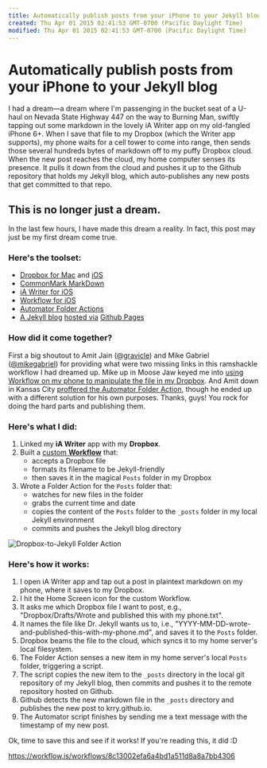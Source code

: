 ```yaml
---
title: Automatically publish posts from your iPhone to your Jekyll blog
created: Thu Apr 01 2015 02:41:53 GMT-0700 (Pacific Daylight Time)
modified: Thu Apr 01 2015 02:41:53 GMT-0700 (Pacific Daylight Time)
---
```


# Automatically publish posts from your iPhone to your Jekyll blog

I had a dream—a dream where I'm passenging in the bucket seat of a U-haul on Nevada State Highway 447 on the way to Burning Man, swiftly tapping out some markdown in the lovely iA Writer app on my old-fangled iPhone 6+. When I save that file to my Dropbox (which the Writer app supports), my phone waits for a cell tower to come into range, then sends those several hundreds bytes of markdown off to my puffy Dropbox cloud. When the new post reaches the cloud, my home computer senses its presence. It pulls it down from the cloud and pushes it up to the Github repository that holds my Jekyll blog, which auto-publishes any new posts that get committed to that repo.

## This is no longer just a dream.

In the last few hours, I have made this dream a reality. In fact, this post may just be my first dream come true.

### Here's the toolset:

- [Dropbox for Mac](https://www.dropbox.com/downloading?src=index) and [iOS](https://itunes.apple.com/us/app/dropbox/id327630330?mt=8)
- [CommonMark MarkDown](http://commonmark.org/)
- [iA Writer for iOS](https://ia.net/writer/ios)
- [Workflow for iOS](https://workflow.is/)
- [Automator Folder Actions](http://www.maclife.com/article/howtos/how_use_folder_actions_automator)
- [A Jekyll blog](http://jekyllrb.com/) [hosted via](https://help.github.com/articles/using-jekyll-with-pages/) [Github Pages](https://pages.github.com/)

### How did it come together?

First a big shoutout to Amit Jain ([@gravicle](https://twitter.com/gravicle)) and Mike Gabriel ([@mikegabriel](https://twitter.com/mikegabriel)) for providing what were two missing links in this ramshackle workflow I had dreamed up. Mike up in Moose Jaw keyed me into [using Workflow on my phone to manipulate the file in my Dropbox](http://mikegabriel.net/2015/04/27/publishing-to-a-jekyll-blog-from-ios.html). And Amit down in Kansas City [proffered the Automator Folder Action](http://spinhalf.net/2015/01/04/getting-started-with-a-jekyll-blog/), though he ended up with a different solution for his own purposes. Thanks, guys! You rock for doing the hard parts and publishing them.

### Here's what I did:

1. Linked my **iA Writer** app with my **Dropbox**.
2. Built a [custom **Workflow**](https://workflow.is/workflows/fbb77849337e4b6b8e25964dcd659899) that:
   - accepts a Dropbox file
   - formats its filename to be Jekyll-friendly
   - then saves it in the magical `Posts` folder in my Dropbox
3. Wrote a Folder Action for the `Posts` folder that:
   - watches for new files in the folder
   - grabs the current time and date
   - copies the content of the `Posts` folder to the `_posts` folder in my local Jekyll environment
   - commits and pushes the Jekyll blog directory

![Dropbox-to-Jekyll Folder Action](https://dl.dropboxusercontent.com/u/23825/jekyll-workflow.png)

### Here's how it works:

1. I open iA Writer app and tap out a post in plaintext markdown on my phone, where it saves to my Dropbox.
2. I hit the Home Screen icon for the custom Workflow.
3. It asks me which Dropbox file I want to post, e.g., "Dropbox/Drafts/Wrote and published this with my phone.txt".
4. It names the file like Dr. Jekyll wants us to, i.e., "YYYY-MM-DD-wrote-and-published-this-with-my-phone.md", and saves it to the `Posts` folder.
5. Dropbox beams the file to the cloud, which syncs it to my home server's local filesystem.
6. The Folder Action senses a new item in my home server's local `Posts` folder, triggering a script.
7. The script copies the new item to the `_posts` directory in the local git repository of my Jekyll blog, then commits and pushes it to the remote repository hosted on Github.
8. Github detects the new markdown file in the `_posts` directory and publishes the new post to krry.github.io.
9. The Automator script finishes by sending me a text message with the timestamp of my new post.

Ok, time to save this and see if it works! If you're reading this, it did :D

https://workflow.is/workflows/8c13002efa6a4bd1a511d8a8a7bb4306
